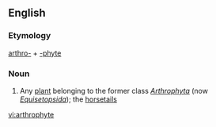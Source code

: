 ==English==
===Etymology===
[[arthro-]] + [[-phyte]]

===Noun===
{{en-noun}}

#{{biology}} Any [[plant]] belonging to the former class ''[[Arthrophyta]]'' (now ''[[Equisetopsida]]''); the [[horsetail]]s

[[vi:arthrophyte]]